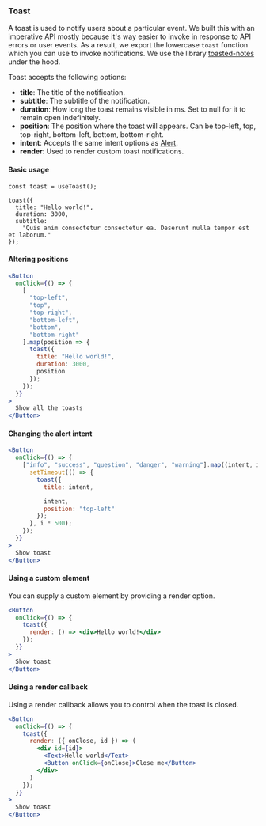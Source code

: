 
<Nav title="Toast" />
<SEO title="Toast" />

<Container>
<Article sidebar={[
  { id: 'Toast', name: 'Toast'},
  { id: 'Basic usage', name: 'Basic usage' },
  { id: 'Altering positions', name: 'Altering positions' },
  { id: 'Changing the altert intent', name: 'Changing the intent' },
  { id: 'Using a custom element', name: 'Custom element' },
  { id: 'Using a render callback', name: 'Render callback' }
]}>

# Toast

A toast is used to notify users about a particular event. We built this with an imperative API mostly because it's way easier to invoke in response to API errors or user events. As a result, we export the lowercase `toast` function which you can use to invoke notifications. We use the library [toasted-notes](https://github.com/bmcmahen/toasted-notes) under the hood.

Toast accepts the following options:

- **title**: The title of the notification.
- **subtitle**: The subtitle of the notification.
- **duration**: How long the toast remains visible in ms. Set to null for it to remain open indefinitely.
- **position**: The position where the toast will appears. Can be top-left, top, top-right, bottom-left, bottom, bottom-right.
- **intent**: Accepts the same intent options as [Alert](/components/alert).
- **render**: Used to render custom toast notifications.

#### Basic usage

```jsx.
const toast = useToast();

toast({
  title: "Hello world!",
  duration: 3000,
  subtitle:
    "Quis anim consectetur consectetur ea. Deserunt nulla tempor est et laborum."
});
```

#### Altering positions

```jsx
<Button
  onClick={() => {
    [
      "top-left",
      "top",
      "top-right",
      "bottom-left",
      "bottom",
      "bottom-right"
    ].map(position => {
      toast({
        title: "Hello world!",
        duration: 3000,
        position
      });
    });
  }}
>
  Show all the toasts
</Button>
```

#### Changing the alert intent

```jsx
<Button
  onClick={() => {
    ["info", "success", "question", "danger", "warning"].map((intent, i) => {
      setTimeout(() => {
        toast({
          title: intent,

          intent,
          position: "top-left"
        });
      }, i * 500);
    });
  }}
>
  Show toast
</Button>
```

#### Using a custom element

You can supply a custom element by providing a render option.

```jsx
<Button
  onClick={() => {
    toast({
      render: () => <div>Hello world!</div>
    });
  }}
>
  Show toast
</Button>
```

#### Using a render callback

Using a render callback allows you to control when the toast is closed.

```jsx
<Button
  onClick={() => {
    toast({
      render: ({ onClose, id }) => (
        <div id={id}>
          <Text>Hello world</Text>
          <Button onClick={onClose}>Close me</Button>
        </div>
      )
    });
  }}
>
  Show toast
</Button>
```

</Article>
</Container>

